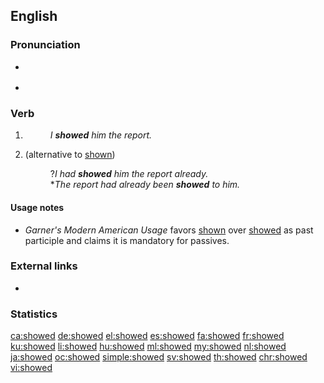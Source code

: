 ==English==

===Pronunciation===
* {{a|US}} {{IPA|/ˈʃoʊ̪d/|lang=en}}
* {{audio|en-us-showed.ogg|Audio (US)|lang=en}}

===Verb===
{{head|en|verb form}}

# {{en-simple past of|show}}
#: ''I '''showed''' him the report.''
# {{past participle of|show|lang=en}} (alternative to [[shown]])
#: ?''I had '''showed''' him the report already.''
#: *''The report had already been '''showed''' to him.''

====Usage notes====
* ''Garner's Modern American Usage'' favors [[shown]] over [[showed]] as past participle and claims it is mandatory for passives.

===External links===
* {{R:OneLook}}

===Statistics===
{{rank|whatever|reach|secret|671|showed|ancient|parts|getting}}

[[ca:showed]]
[[de:showed]]
[[el:showed]]
[[es:showed]]
[[fa:showed]]
[[fr:showed]]
[[ku:showed]]
[[li:showed]]
[[hu:showed]]
[[ml:showed]]
[[my:showed]]
[[nl:showed]]
[[ja:showed]]
[[oc:showed]]
[[simple:showed]]
[[sv:showed]]
[[th:showed]]
[[chr:showed]]
[[vi:showed]]